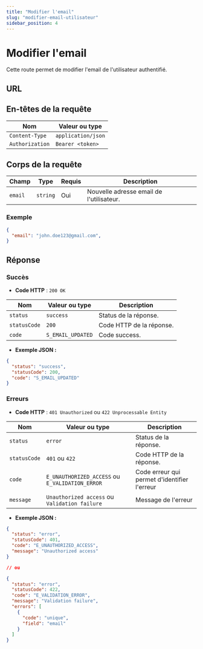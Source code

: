 ```yaml
---
title: "Modifier l'email"
slug: "modifier-email-utilisateur"
sidebar_position: 4
---
```



# Modifier l'email

Cette route permet de modifier l'email de l'utilisateur authentifié.

## URL

<HttpMethod method="PATCH" route="/v1/user/email" />

## En-têtes de la requête

| Nom      |        Valeur ou type                  |
|-----------|------------------------------|
| `Content-Type`     | `application/json`            |
| `Authorization`     | `Bearer <token>`            |

## Corps de la requête

| Champ            | Type     | Requis | Description                           |
|------------------|----------|--------|---------------------------------------|
| `email`          | `string` | Oui    | Nouvelle adresse email de l'utilisateur.      |

### Exemple

```json
{
  "email": "john.doe123@gmail.com",
}
```

## Réponse

### Succès

- **Code HTTP** : `200 OK`

| Nom      |        Valeur ou type                  | Description                                         |
|-----------|------------------------------|-----------------------------------------------------|
| `status`     | `success`            | Status de la réponse.               |
| `statusCode`     | `200`          | Code HTTP de la réponse. |
| `code`     | `S_EMAIL_UPDATED`        | Code success.                |

- **Exemple JSON :**

```json
{
  "status": "success",
  "statusCode": 200,
  "code": "S_EMAIL_UPDATED"
}
```

### Erreurs

- **Code HTTP** : `401 Unauthorized` ou `422 Unprocessable Entity`

| Nom      |        Valeur   ou type               | Description                                         |
|-----------|------------------------------|-----------------------------------------------------|
| `status`     | `error`            | Status de la réponse.               |
| `statusCode`     | `401` ou `422`        | Code HTTP de la réponse. |
| `code`     | `E_UNAUTHORIZED_ACCESS`  ou `E_VALIDATION_ERROR`      | Code erreur qui permet d'identifier l'erreur                |
| `message`     | `Unauthorized access` ou `Validation failure`        | Message de l'erreur     |


- **Exemple JSON :**

```json
{
  "status": "error",
  "statusCode": 401,
  "code": "E_UNAUTHORIZED_ACCESS",
  "message": "Unauthorized access"
}

// ou

{
  "status": "error",
  "statusCode": 422,
  "code": "E_VALIDATION_ERROR",
  "message": "Validation failure",
  "errors": [
    {
      "code": "unique",
      "field": "email"
    }
  ]
}
```